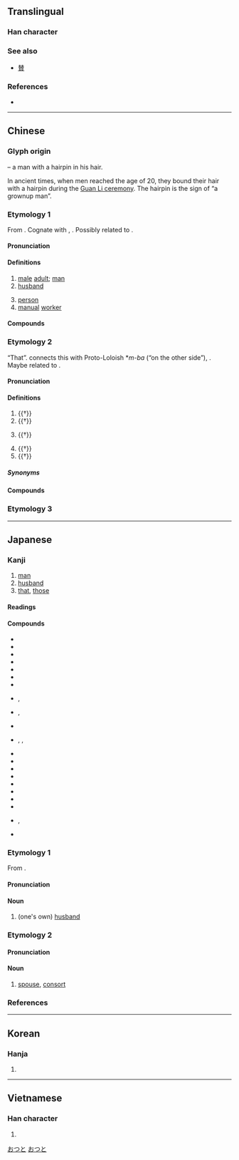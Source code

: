 {{also|禾|末|天|未|夭|兂|伕}}
{{character info}}
==Translingual==

===Han character===
{{Han char|rn=37|rad=大|as=01|sn=4|four=50030|canj=QO|ids=⿻二人,⿻一大}}

===See also===
* {{l|mul|替}} [[賛]] {{qualifier|top simplified from 竝 and 兟}}

===References===
* {{Han ref|kx=0248.110|dkj=05835|dj=0507.010|hdz=10521.010|uh=592B|ud=22827|bh=A4D2|bd=42194}}

----

==Chinese==
{{zh-forms}}

===Glyph origin===
{{Han etym}}
{{Han compound|大|一|ls=ic|t1=man|t2=hairpin}} – a man with a hairpin in his hair.

In ancient times, when men reached the age of 20, they bound their hair with a hairpin during the [[w:Guan Li|Guan Li ceremony]]. The hairpin is the sign of “a grownup man”.

===Etymology 1===
From {{inh|zh|sit-pro|*pʷa||male, father, third-person pronoun}}. Cognate with {{cog|bo|ཕ།||father}}, {{cog|my|ဘ||father}}. Possibly related to {{och-l|父|father}}.

====Pronunciation====
{{zh-pron
|m=fū
|m-s=
|c=fu1
|c-t=
|g=
|h=pfs=fû
|j=
|mb=hú
|md=hŭ
|mn=hu/qz,xm,zz:po͘
|mn-t=hu1/bou1
|mn-t_note=hu1 - literary; bou1 - vernacular
|w=1fu
|x=
|mc=2
|oc=1,1
|cat=n
}}

====Definitions====
{{zh-hanzi}}

# [[male]] [[adult]]; [[man]]
# [[husband]]
#: {{zh-x|丈夫|husband}}
#: {{zh-x|夫婦|married couple}}
# [[person]]
# [[manual]] [[worker]]
#: {{zh-x|農夫|peasant}}
#: {{zh-x|漁夫|fisherman}}

====Compounds====
{{zh-der|夫人:madam|大夫:doctor|丈夫:husband|夫婦:married couple|功夫:kung-fu|農夫:peasant|漁夫:fisherman|娼夫|士大夫畫|怨女曠夫|夫妻店|役夫|妹夫|五大夫|夫男|息夫人|卿大夫|夫子|太夫子|兒夫|下大夫|姐夫|克利夫蘭|夫子自道|夯鐵之夫|介夫|夫妻關係|匹夫匹婦|夫主|嗇夫|匹夫之勇|夫人裙帶|夫貴妻榮|勇夫|夫婿|凡夫俗子|孔夫子|中散大夫|凡夫|力敵萬夫|寡夫|千夫所指|丈夫女|家庭主夫|功夫片|屠夫|憂愁夫人|愚夫愚婦|愚夫|夜夫|夫倡婦隨|夫妻反目|情夫|三閭大夫|夫婦和|匹夫有責|伙夫|五羖大夫|僕夫|南斯拉夫|御夫座|御史大夫|大丈夫|廚夫|夫妻相|後夫|征夫|夫役|夫唱婦隨|大夫松|庸夫|宰夫|傖夫俗人|夫黨|一勇之夫|夫娘|地下夫人|夫榮妻顯|丈夫子|伊凡諾夫|奸夫|壓寨夫人|工夫|夫榮妻貴|單夫隻婦|夫妻|床上功夫|小丈夫|夫婦好合|夯夫|夫馬|匹夫懷璧|家庭煮夫|不丈夫|冰島漁夫|太夫人|子大夫|婦奪夫權|婢作夫人|姨夫|姦夫淫婦|姦夫|姊夫|夫婦合璧|女中丈夫|女丈夫|坐產招夫|夫頭|夫死從子|夫權|夫家|夫婦齊眉|夫妻兩口|夫兄弟|夫人縣君|夫人城|太中大夫|堯夫助麥|夫君|嫂夫人|凡夫肉眼|不杖期夫|壯夫|士夫|士大夫|千夫長|奉政大夫|妻以夫貴|一夫|婢學夫人|勇夫悍卒|孱夫|哲夫|怯夫|前夫|尹霍夫池|千夫|匹夫|尊夫人|剋夫|共事一夫|小夫人|兒女夫妻|先夫|偉丈夫|患難夫妻|光祿大夫|二夫人|沒的功夫|擔夫|眇小丈夫|槓夫|村夫|挑夫|百夫良|沒得工夫|民夫|未婚夫|押寨夫人|斯拉夫族|樵夫|拉夫|指腳夫妻|灌夫罵坐|打脊匹夫|故夫|潛夫論|村夫子|相女配夫|萬夫莫敵|村夫野老|扛夫|拙夫|村夫俗子|盭夫|空中夫妻|穡夫|萬夫莫當|萬夫|水火夫|更夫|清道夫|有夫之婦|白費功夫|田夫牧子|病夫|烈丈夫|抗戰夫人|田夫野老|百夫長|玉夫座|獨夫民賊|獨夫|萬夫不當|狂夫|火夫|瀧夫|相夫教子|摩耶夫人|光夫|水夫|海夫人|殺狗勸夫|民賊獨夫|牧夫座|柴米夫妻|拔圍出夫|杖期夫|望夫石|有工夫|曠夫怨女|曠夫|武夫|湘夫人|挑妻窩夫|懦夫|貝奧武夫|費功夫|輓夫|閒工夫|義夫節婦|老匹夫|蒙古大夫|第一夫人|箱底功夫|褐夫|轎夫|而夫|起夫|表沃夫|販夫走卒|羅敷有夫|窺御激夫|逐臭之夫|老夫妻|諫議大夫|貪夫痴客|車腳夫|高爾夫球|糞夫|關夫子|鄙夫|迂夫子|站夫|齋夫|耕夫|西山餓夫|露水夫妻|貪夫徇財|鰥夫|花燭夫妻|高爾夫|騾夫|老夫子|罵坐灌夫|馬爾地夫|老夫老妻|花蕊夫人|頂上功夫|臨水夫人|韋布匹夫|膳夫|謀夫孔多|馬夫|結髮夫妻|長夫|莽灌夫|竹夫人|莽夫|輦夫|鄙夫之見|鄉大夫|精夫|蝴蝶夫人|薄夫|舁夫|縴夫|管夫人|赳赳武夫|賤丈夫|貼夫|貞夫烈婦|莽大夫|老夫|船夫|腳夫|夫子河|斯拉夫字母}}

===Etymology 2===
“That”. {{zh-ref|Schuessler (2007)}} connects this with Proto-Loloish *''m-ba'' (“on the other side”), {{cog|bo|ཕ||beyond, farther on, onward}}. Maybe related to {{och-l|彼|that}}.

====Pronunciation====
{{zh-pron
|m=fú
|c=fu4
|md=hù
|mn-t=hu1/hu7
|mn-t_note=hu7 - sentence-final.
|w=3vu
|mc=1
|oc=2+3,2
|cat=pron,part
}}

====Definitions====
{{zh-hanzi}}

# {{†}} {{n-g|A generic personal pronoun – [[he]]; [[she]]; [[it]]; [[they]].}}
# {{†}} {{n-g|A generic demonstrative pronoun – [[this]]; [[that]]; [[these]]; [[those]].}}
#: {{zh-x|夫{fú} 人 不 言，言 必 有 中。|'''This''' man seldom speaks; when he does, he is sure to hit the point.|ref=Analects}}
#: {{zh-x|微 夫{fú} 人 之 力 不 及 此。|Without '''that''' person's support, I would not be who I am today.|ref=Zuozhuan}}
# {{†}} {{n-g|Sentence-initial particle which introduces a [[topic]].}}
#: {{zh-x|夫{fú} 將{jiàng} 者，國 之 輔 也。|'''The''' general is the country's defense.|ref=Sunzi}}
# {{†}} {{n-g|Sentence-final particle, meaning “Is it not?”.}}
# {{†}} {{n-g|Meaningless particle in the middle of a sentence.}}

=====Synonyms=====
{{zh-dial|這}}
{{zh-dial|那}}
{{zh-dial|他}}

====Compounds====
{{zh-der|fold=1|且夫|嗟夫|若夫|今夫}}

===Etymology 3===
{{zh-see|伕|ss}}

----

==Japanese==

===Kanji===
{{ja-kanji|grade=4|rs=大01}}

# [[man]]
# [[husband]]
# [[that]], [[those]]

====Readings====
{{ja-readings
|goon=ふ, ぶ
|kanon=ふ
|kanyoon=ふう
|kun=おっと-<をつと, そ-れ
|nanori=お, と, ゆう, よ
}}

====Compounds====
{{der-top|Compounds}}
* {{ja-r|夫%妻|ふ%さい}}
* {{ja-r|夫%人|ふ%じん}}
* {{ja-r|夫%婦|ふう%ふ}}
* {{ja-r|夫れ夫れ|それぞれ}}
* {{ja-r|義%太%夫|ぎ%だ%ふ}}
* {{ja-r|水%夫|すい%ふ}}
* {{ja-r|寡%夫|か%ふ}}
* {{ja-r|工%夫|く%ふう}}, {{ja-r|工%夫|こう%ふ}}
* {{ja-r|丈%夫|しょう%ぶ}}, {{ja-r|丈%夫|ますら%お}}
* {{ja-r|前%夫|ぜん%ぷ}}
* {{ja-r|大%夫|たい%ふ}}, {{ja-r|大%夫|だい%ぶ}}, {{ja-r|大夫|たゆう}}
* {{ja-r|大%丈%夫|だい%じょう%ぶ}}
* {{ja-r|人%夫|にん%ぷ}}
* {{ja-r|農%夫|のう%ふ}}
* {{ja-r|匹%夫|ひっ%ぷ}}
* {{ja-r|武%夫|ぶ%ふ}}
* {{ja-r|亡%夫|ぼう%ふ}}
* {{ja-r|老%夫%婦|ろう%ふう%ふ}}
* {{ja-r|憲%夫|^のり%お}}
* {{ja-r|郁%夫|^いく%お}}, {{ja-r|郁%夫|^ふみ%お}}
* {{ja-r|多%喜%夫|^た%き%お}}
{{der-bottom}}

===Etymology 1===
{{ja-kanjitab|おっと|yomi=k}}
From {{inh|ja|jpx-pro|*woputə}}.

====Pronunciation====
{{ja-pron|yomi=k|おっと|acc=0|acc_ref=SMK2,NHK,DJR}}

====Noun====
{{ja-noun|おっと|hhira=をつと}}

# {{lb|ja|humble|sort=おっと}} (one's own) [[husband]]

===Etymology 2===
{{ja-kanjitab|yomi=k|つま}}

====Pronunciation====
{{ja-pron|yomi=k|つま|acc=1|acc_ref=DJR}}

====Noun====
{{ja-noun|つま}}

# [[spouse]], [[consort]]

===References===
<references/>

[[Category:Japanese basic words|おつと]]
[[Category:ja:Family|おつと]]

----

==Korean==

===Hanja===
{{ko-hanja|사나이|부}}

# {{rfdef|ko|sort=大01}}

----

==Vietnamese==

===Han character===
{{vi-hantu|[[phu]]|rs=大01}}

# {{rfdef|vi|sort=大01}}